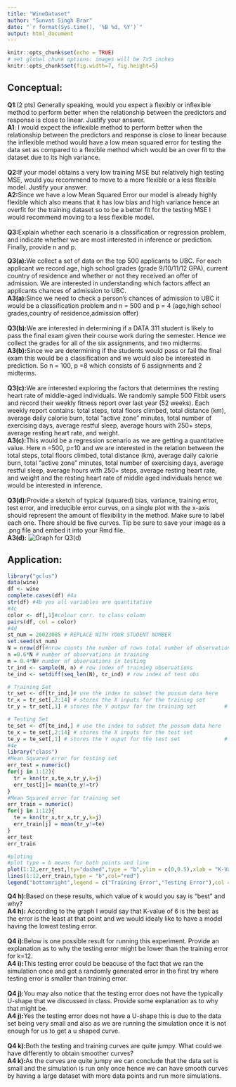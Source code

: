 ```yaml
---
title: "WineDataset"
author: "Sunvat Singh Brar"
date: "`r format(Sys.time(), '%B %d, %Y')`"
output: html_document
---
```


```r
knitr::opts_chunk$set(echo = TRUE)
# set global chunk options: images will be 7x5 inches
knitr::opts_chunk$set(fig.width=7, fig.height=5)
```

## Conceptual:
**Q1**:(2 pts) Generally speaking, would you expect a flexibly or inflexible method to perform better when the relationship between the predictors and response is close to linear. Justify your answer. 
<br>
**A1**: I would expect the inflexible method to perform better when the relationship between the predictors and response is close to linear because the inflexible method would have a low mean squared error for testing the data set as compared to a flexible method which would be an over fit to the dataset due to its high variance.
<br>
<br>
**Q2:**If your model obtains a very low training MSE but relatively high testing MSE, would you recommend to move to a more flexible or a less flexible model. Justify your answer. 
<br>
**A2:**Since we have a low Mean Squared Error our model is already highly flexible which also means that it has low bias and high variance hence an overfit for the training dataset so to be a better fit for the testing MSE I would recommend moving to a less flexible model.
<br>
<br>
**Q3:**Explain whether each scenario is a classification or regression problem, and indicate whether we are most interested in inference or prediction. Finally, provide n and p. 

**Q3(a):**We collect a set of data on the top 500 applicants to UBC. For each applicant we record age, high school grades (grade 9/10/11/12 GPA), current country of residence and whether or not they received an offer of admission. We are interested in understanding which factors affect an applicants chances of admission to UBC.
<br>
**A3(a):**Since we need to check a person's chances of admission to UBC it would be a classification problem and n = 500 and p = 4 (age,high school grades,country of residence,admission offer)
<br>
<br>
**Q3(b):**We are interested in determining if a DATA 311 student is likely to pass the final exam given their course work during the semester. Hence we collect the grades for all of the six assignments, and two midterms.
<br>
**A3(b):**Since we are determining if the students would pass or fail the final exam this would be a classification and we would also be interested in prediction. So n = 100, p =8 which consists of 6 assignments and 2 midterms.
<br>
<br>
**Q3(c):**We are interested exploring the factors that determines the resting heart rate of middle-aged individuals. We randomly sample 500 Fitbit users and record their weekly fitness report over last year (52 weeks). Each weekly report contains: total steps, total floors climbed, total distance (km), average daily calorie burn, total “active zone” minutes, total number of exercising days, average restful sleep, average hours with 250+ steps, average resting heart rate, and weight.
<br>
**A3(c):**This would be a regression scenario as we are getting a quantitative value. Here n =500, p=10 and we are interested in the relation between the total steps, total floors climbed, total distance (km), average daily calorie burn, total “active zone” minutes, total number of exercising days, average restful sleep, average hours with 250+ steps, average resting heart rate, and weight and the resting heart rate of middle aged individuals hence we would be interested in inference.
<br>
<br>
**Q3(d):**Provide a sketch of typical (squared) bias, variance, training error, test error, and irreducible error curves, on a single plot with the x-axis should represent the amount of flexibility in the method. Make sure to label each one. There should be five curves. Tip be sure to save your image as a .png file and embed it into your Rmd file.
<br>
**A3(d):** ![Graph for Q3(d)](C:/users/sunva/Desktop/Q3Data311.png)
<br>

## Application:



```r
library("gclus")
data(wine)
df <- wine
complete.cases(df) #4a
str(df) #4b yes all variables are quantitative
#4c
color <- df[,1]#colour corr. to class column
pairs(df, col = color)
#4d
st_num = 26023085 # REPLACE WITH YOUR STUDENT NUMBER                      # -----------
set.seed(st_num)                                                        # 
N = nrow(df)#nrow counts the number of rows total number of observations                                      # set-up
n =0.6*N # number of observations in training                                # 2 pts 
m = 0.4*N# number of observations in testing                                 # 
tr_ind <- sample(N, n) # row index of training observations             #
te_ind <- setdiff(seq_len(N), tr_ind) # row index of test obs           # -------------

# Training Set                                                          # -------------  
tr_set <- df[tr_ind,]# use the index to subset the possum data here                 # training set 
tr_x = tr_set[,2:14] # stores the X inputs for the training set         # 1 pt
tr_y = tr_set[,1] # stores the Y outpur for the training set         # -------------

# Testing Set                                                           # -----------
te_set <- df[te_ind,] # use the index to subset the possum data here           # test set 
te_x = te_set[,2:14] # stores the X inputs for the test set             # 1 pt
te_y = te_set[,1] # stores the Y ouput for the test set              # -----------
#4e
library("class")
#Mean Squared error for testing set
err_test = numeric()
for(j in 1:12){
  tr = knn(tr_x,te_x,tr_y,k=j)
  err_test[j]= mean(te_y!=tr)
}
#Mean Squared error for training set
err_train = numeric()
for(j in 1:12){
  te = knn(tr_x,tr_x,tr_y,k=j)
  err_train[j] = mean(tr_y!=te)
}
err_test
err_train
```
```r
#ploting 
#plot type = b means for both points and line
plot(1:12,err_test,lty="dashed",type = "b",ylim = c(0,0.5),xlab = "K-Values",ylab = "Error", col="blue")
lines(1:12,err_train,type = "b",col="red")
legend("bottomright",legend = c("Training Error","Testing Error"),col = c("red","blue"),lty = 1:2)
```
**Q4 h):**Based on these results, which value of k would you say is “best” and why?
<br>
**A4 h):** According to the graph I would say that K-value of 6 is the best as the error is the least at that point and we would idealy like to have a model having the lowest testing error.
<br>
<br>
**Q4 i):**Below is one possible result for running this experiment. Provide an explanation as to why the testing error might be lower than the training error for k=12.
<br>
**A4 i):**This testing error could be beacuse of the fact that we ran the simulation once and got a randomly generated error in the first try where testing error is smaller than training error.
<br>
<br>
**Q4 j):**You may also notice that the testing error does not have the typically U-shape that we discussed in class. Provide some explanation as to why that might be.
<br>
**A4 j):**Yes the testing error does not have a U-shape this is due to the data set being very small and also as we are running the simulation once it is not enough for us to get a u shaped curve.
<br>
<br>
**Q4 k):**Both the testing and training curves are quite jumpy. What could we have differently to obtain smoother curves?
<br>
**A4 k):**As the curves are quite jumpy we can conclude that the data set is small and the simulation is run only once hence we can have smooth curves by having a large dataset with more data points and run more simulations.
<br>
<br>
